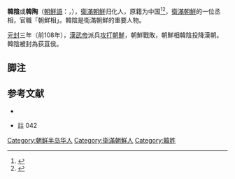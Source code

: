'''韓陰'''或'''韓陶'''（[[朝鮮語|朝鮮語]]：{{lang|ko|한도}}，{{bd|?||前89年}}），[[衛滿朝鮮|衛滿朝鮮]]归化人，原籍为中国<ref>{{Harvnb|礪波護・武田幸男|1997|p=267}}</ref><ref>{{Harvnb|國史編纂委員會||p=註 042}}</ref>，[[衛滿朝鮮|衛滿朝鮮]]的一位丞相，官職「朝鮮相」。韓陰是衛滿朝鮮的重要人物。

[[元封_(西汉)|元封]]三年（前108年），[[漢武帝|漢武帝]]派兵[[漢滅朝鮮之戰|攻打朝鮮]]，朝鮮戰敗，朝鮮相韓陰投降漢朝。韓陰被封為荻苴侯。

== 脚注 ==
<references/>

==参考文献==
*{{Cite book|author=[[礪波護|礪波護]]・{{tsl|ja|武田幸男|}}|date=1997年|title=隋唐帝国と古代朝鮮　世界の歴史6|publisher=[[中央公論社|中央公論社]]|ISBN=978-4124034066|ref={{Harvid|礪波護・武田幸男|1997}}}}
*{{Cite book|1=|author=[[国史編纂委員会|国史編纂委員会]]|date=|title=漢書>朝鮮傳>古朝鮮>左將軍이 이미 두 군대를 합병한 뒤|publisher=[[國史編纂委員會|國史編纂委員會]]韓国史数据库|url=http://db.history.go.kr/item/level.do;jsessionid=51C52795591776D724BEA2AA2C2BB88E?levelId=jo_002r_0010_0010_0100|ISBN=|ref={{Harvid|國史編纂委員會|}}|access-date=2016-11-11|archive-date=2016-11-12|archive-url=https://web.archive.org/web/20161112014651/http://db.history.go.kr/item/level.do;jsessionid=51C52795591776D724BEA2AA2C2BB88E?levelId=jo_002r_0010_0010_0100|dead-url=no}}註 042

[[Category:朝鲜半岛华人|Category:朝鲜半岛华人]]
[[Category:衛滿朝鮮人|Category:衛滿朝鮮人]]
[[Category:韓姓|Category:韓姓]]

{{汉朝人物小作品}}